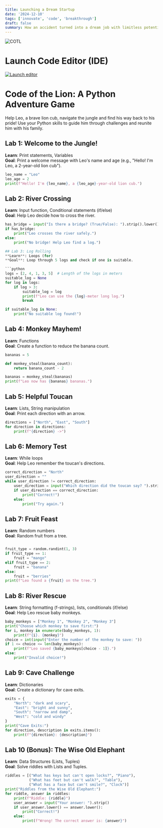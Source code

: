 ```yaml
---
title: Launching a Dream Startup
date: '2024-12-10'
tags: ['innovate', 'code', 'breakthrough']
draft: false
summary: How an accident turned into a dream job with limitless potential. 
---
```


![COTL](/static/images/cotl.png)

# Launch Code Editor (IDE)

[![Launch editor](https://vercel.com/button)](https://www.online-python.com/)

# Code of the Lion: A Python Adventure Game
Help Leo, a brave lion cub, navigate the jungle and find his way back to his pride! Use your Python skills to guide him through challenges and reunite him with his family.

## Lab 1: Welcome to the Jungle!
**Learn**: Print statements, Variables  
**Goal**: Print a welcome message with Leo's name and age (e.g., "Hello! I'm Leo, a 2-year-old lion cub").

```python
leo_name = "Leo"
leo_age = 2
print(f"Hello! I'm {leo_name}, a {leo_age}-year-old lion cub.")
```

## Lab 2: River Crossing  
**Learn**: Input function, Conditional statements (if/else)  
**Goal**: Help Leo decide how to cross the river.

```python
has_bridge = input("Is there a bridge? (True/False): ").strip().lower() == 'true'
if has_bridge:
    print("Leo crosses the river safely.")
else:
    print("No bridge! Help Leo find a log.")

## Lab 3: Log Rolling  
**Learn**: Loops (for)  
**Goal**: Loop through 5 logs and check if one is suitable.

```python
logs = [2, 4, 1, 3, 5]  # Length of the logs in meters
suitable_log = None
for log in logs:
    if log > 3:
        suitable_log = log
        print(f"Leo can use the {log}-meter long log.")
        break

if suitable_log is None:
    print("No suitable log found!")
```

## Lab 4: Monkey Mayhem!  
**Learn**: Functions  
**Goal**: Create a function to reduce the banana count.

```python
bananas = 5

def monkey_steal(banana_count):
    return banana_count - 2

bananas = monkey_steal(bananas)
print(f"Leo now has {bananas} bananas.")
```

## Lab 5: Helpful Toucan  
**Learn**: Lists, String manipulation  
**Goal**: Print each direction with an arrow.

```python
directions = ["North", "East", "South"]
for direction in directions:
    print(f"{direction} ->")
```

## Lab 6: Memory Test  
**Learn**: While loops  
**Goal**: Help Leo remember the toucan's directions.

```python
correct_direction = "North"
user_direction = ""
while user_direction != correct_direction:
    user_direction = input("Which direction did the toucan say? ").strip()
    if user_direction == correct_direction:
        print("Correct!")
    else:
        print("Try again.")
```

## Lab 7: Fruit Feast  
**Learn**: Random numbers  
**Goal**: Random fruit from a tree.

```python

fruit_type = random.randint(1, 3)
if fruit_type == 1:
    fruit = "mango"
elif fruit_type == 2:
    fruit = "banana"
else:
    fruit = "berries"
print(f"Leo found a {fruit} on the tree.")
```

## Lab 8: River Rescue  
**Learn**: String formatting (f-strings), lists, conditionals (if/else)  
**Goal**: Help Leo rescue baby monkeys.

```python
baby_monkeys = ["Monkey 1", "Monkey 2", "Monkey 3"]
print("Choose which monkey to save first:")
for i, monkey in enumerate(baby_monkeys, 1):
    print(f"{i}. {monkey}")
choice = int(input("Enter the number of the monkey to save: "))
if 1 <= choice <= len(baby_monkeys):
    print(f"Leo saved {baby_monkeys[choice - 1]}.")
else:
    print("Invalid choice!")
```

## Lab 9: Cave Challenge  
**Learn**: Dictionaries  
**Goal**: Create a dictionary for cave exits.

```python
exits = {
    "North": "dark and scary",
    "East": "bright and sunny",
    "South": "narrow and damp",
    "West": "cold and windy"
}
print("Cave Exits:")
for direction, description in exits.items():
    print(f"{direction}: {description}")
```

## Lab 10 (Bonus): The Wise Old Elephant  
**Learn**: Data Structures (Lists, Tuples)  
**Goal**: Solve riddles with Lists and Tuples.

```python
riddles = [("What has keys but can't open locks?", "Piano"),
           ("What has feet but can't walk?", "Table"),
           ("What has a face but can't smile?", "Clock")]
print("Riddles from the Wise Old Elephant:")
for riddle, answer in riddles:
    print(f"Riddle: {riddle}")
    user_answer = input("Your answer: ").strip()
    if user_answer.lower() == answer.lower():
        print("Correct!")
    else:
        print(f"Wrong! The correct answer is: {answer}")
```
